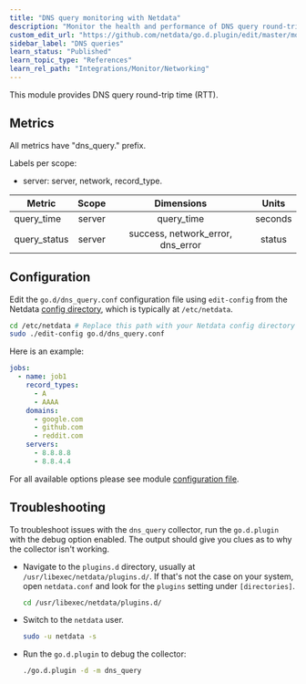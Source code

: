 ```yaml
---
title: "DNS query monitoring with Netdata"
description: "Monitor the health and performance of DNS query round-trip time with zero configuration, per-second metric granularity, and interactive visualizations."
custom_edit_url: "https://github.com/netdata/go.d.plugin/edit/master/modules/dnsquery/README.md"
sidebar_label: "DNS queries"
learn_status: "Published"
learn_topic_type: "References"
learn_rel_path: "Integrations/Monitor/Networking"
---
```



This module provides DNS query round-trip time (RTT).

## Metrics

All metrics have "dns_query." prefix.

Labels per scope:

- server: server, network, record_type.

| Metric       | Scope  |            Dimensions             |  Units  |
|--------------|:------:|:---------------------------------:|:-------:|
| query_time   | server |            query_time             | seconds |
| query_status | server | success, network_error, dns_error | status  |

## Configuration

Edit the `go.d/dns_query.conf` configuration file using `edit-config` from the
Netdata [config directory](https://learn.netdata.cloud/docs/configure/nodes), which is typically at `/etc/netdata`.

```bash
cd /etc/netdata # Replace this path with your Netdata config directory
sudo ./edit-config go.d/dns_query.conf
```

Here is an example:

```yaml
jobs:
  - name: job1
    record_types:
      - A
      - AAAA
    domains:
      - google.com
      - github.com
      - reddit.com
    servers:
      - 8.8.8.8
      - 8.8.4.4
```

For all available options please see
module [configuration file](https://github.com/netdata/go.d.plugin/blob/master/config/go.d/dns_query.conf).

## Troubleshooting

To troubleshoot issues with the `dns_query` collector, run the `go.d.plugin` with the debug option enabled. The output
should give you clues as to why the collector isn't working.

- Navigate to the `plugins.d` directory, usually at `/usr/libexec/netdata/plugins.d/`. If that's not the case on
  your system, open `netdata.conf` and look for the `plugins` setting under `[directories]`.

  ```bash
  cd /usr/libexec/netdata/plugins.d/
  ```

- Switch to the `netdata` user.

  ```bash
  sudo -u netdata -s
  ```

- Run the `go.d.plugin` to debug the collector:

  ```bash
  ./go.d.plugin -d -m dns_query
  ```
